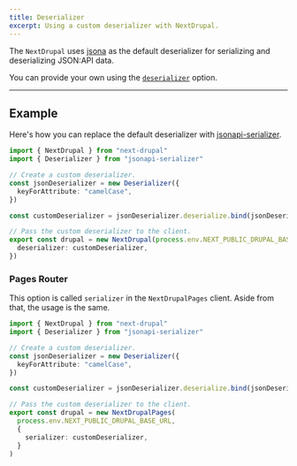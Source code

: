 ```yaml
---
title: Deserializer
excerpt: Using a custom deserializer with NextDrupal.
---
```


The `NextDrupal` uses [jsona](https://github.com/olosegres/jsona) as the default deserializer for serializing and deserializing JSON:API data.

You can provide your own using the [`deserializer`](/docs/client/configuration#deserializer) option.

---

## Example

Here's how you can replace the default deserializer with [jsonapi-serializer](https://github.com/SeyZ/jsonapi-serializer).

```ts title=lib/drupal.ts
import { NextDrupal } from "next-drupal"
import { Deserializer } from "jsonapi-serializer"

// Create a custom deserializer.
const jsonDeserializer = new Deserializer({
  keyForAttribute: "camelCase",
})

const customDeserializer = jsonDeserializer.deserialize.bind(jsonDeserializer)

// Pass the custom deserializer to the client.
export const drupal = new NextDrupal(process.env.NEXT_PUBLIC_DRUPAL_BASE_URL, {
  deserializer: customDeserializer,
})
```

### Pages Router

This option is called `serializer` in the `NextDrupalPages` client. Aside from that, the usage is the same.

```ts title=lib/drupal.ts
import { NextDrupal } from "next-drupal"
import { Deserializer } from "jsonapi-serializer"

// Create a custom deserializer.
const jsonDeserializer = new Deserializer({
  keyForAttribute: "camelCase",
})

const customDeserializer = jsonDeserializer.deserialize.bind(jsonDeserializer)

// Pass the custom deserializer to the client.
export const drupal = new NextDrupalPages(
  process.env.NEXT_PUBLIC_DRUPAL_BASE_URL,
  {
    serializer: customDeserializer,
  }
)
```
